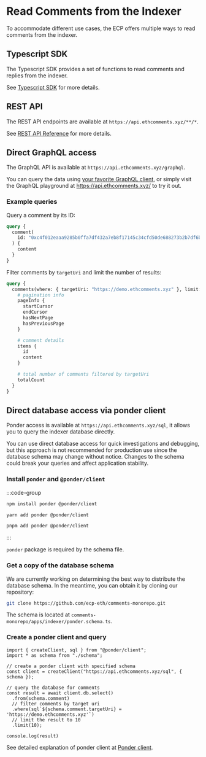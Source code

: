# Read Comments from the Indexer

To accommodate different use cases, the ECP offers multiple ways to read comments from the indexer.

## Typescript SDK

The Typescript SDK provides a set of functions to read comments and replies from the indexer.

See [Typescript SDK](/integration-options/typescript-sdk) for more details.

## REST API

The REST API endpoints are available at `https://api.ethcomments.xyz/**/*`.

See [REST API Reference](/indexer-reference/restful) for more details.

## Direct GraphQL access

The GraphQL API is available at `https://api.ethcomments.xyz/graphql`.

You can query the data using [your favorite GraphQL client](https://github.com/chentsulin/awesome-graphql),
or simply visit the GraphQL playground at https://api.ethcomments.xyz/ to try it out.

### Example queries

Query a comment by its ID:

```graphql
query {
  comment(
    id: "0xc4f012eaaa9285b0ffa7df432a7eb8f17145c34cfd50de688273b2b7df6bef08"
  ) {
    content
  }
}
```

Filter comments by `targetUri` and limit the number of results:

```graphql
query {
  comments(where: { targetUri: "https://demo.ethcomments.xyz" }, limit: 10) {
    # pagination info
    pageInfo {
      startCursor
      endCursor
      hasNextPage
      hasPreviousPage
    }

    # comment details
    items {
      id
      content
    }

    # total number of comments filtered by targetUri
    totalCount
  }
}
```

## Direct database access via ponder client

Ponder access is available at `https://api.ethcomments.xyz/sql`, it allows you to query the indexer database directly.

You can use direct database access for quick investigations and debugging, but this approach is not recommended for production use since the database schema may change without notice. Changes to the schema could break your queries and affect application stability.

### Install `ponder` and `@ponder/client`

:::code-group

```bash [npm]
npm install ponder @ponder/client
```

```bash [yarn]
yarn add ponder @ponder/client
```

```bash [pnpm]
pnpm add ponder @ponder/client

```

:::

`ponder` package is required by the schema file.

### Get a copy of the database schema

We are currently working on determining the best way to distribute the database schema. In the meantime, you can obtain it by cloning our repository:

```bash
git clone https://github.com/ecp-eth/comments-monorepo.git
```

The schema is located at `comments-monorepo/apps/indexer/ponder.schema.ts`.

### Create a ponder client and query

```
import { createClient, sql } from "@ponder/client";
import * as schema from "./schema";

// create a ponder client with specified schema
const client = createClient("https://api.ethcomments.xyz/sql", { schema });

// query the database for comments
const result = await client.db.select()
  .from(schema.comment)
  // filter comments by target uri
  .where(sql`${schema.comment.targetUri} = 'https://demo.ethcomments.xyz'`)
  // limit the result to 10
  .limit(10);

console.log(result)
```

See detailed explanation of ponder client at [Ponder client](https://ponder.sh/docs/api-reference/ponder-client).
